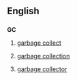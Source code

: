 ==English==

==={{Abbreviation}}===
'''GC'''

# {{complang}} [[garbage collect]]
# {{complang}} [[garbage collection]]
# {{complang}} [[garbage collector]]